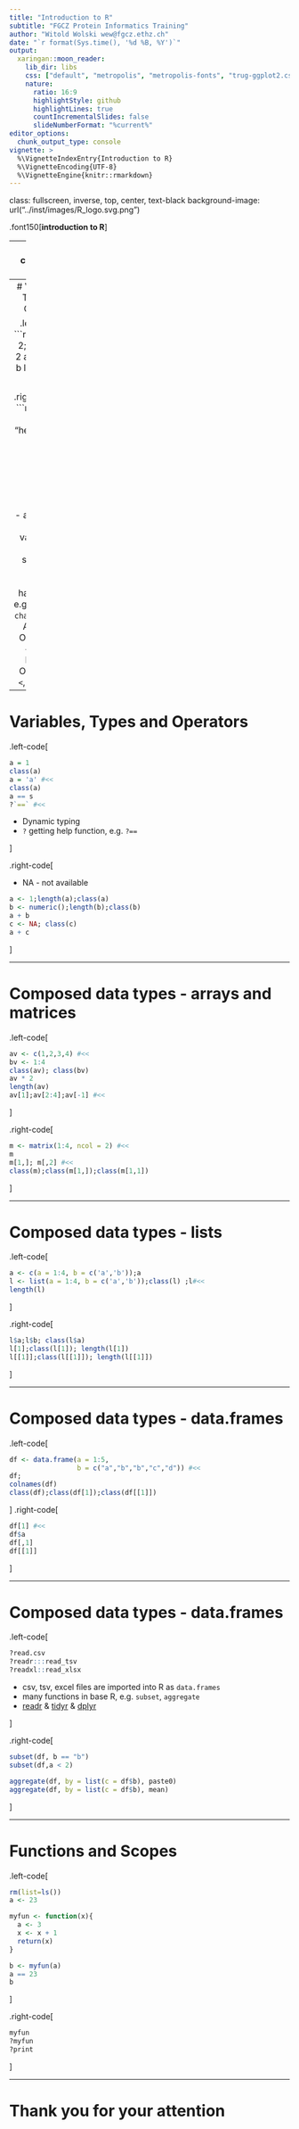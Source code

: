 ```yaml
---
title: "Introduction to R"
subtitle: "FGCZ Protein Informatics Training"
author: "Witold Wolski wew@fgcz.ethz.ch"
date: "`r format(Sys.time(), '%d %B, %Y')`"
output:
  xaringan::moon_reader:
    lib_dir: libs
    css: ["default", "metropolis", "metropolis-fonts", "trug-ggplot2.css"]
    nature:
      ratio: 16:9
      highlightStyle: github
      highlightLines: true
      countIncrementalSlides: false
      slideNumberFormat: "%current%"
editor_options:
  chunk_output_type: console
vignette: >
  %\VignetteIndexEntry{Introduction to R} 
  %\VignetteEncoding{UTF-8}
  %\VignetteEngine{knitr::rmarkdown}
---
```



class: fullscreen, inverse, top, center, text-black
background-image: url("../inst/images/R_logo.svg.png")

.font150[**introduction to R**]

---
# Where can I learn R?

- Online Courses :
  - www.edx.org; udemy.com; coursera.org; codeacademy.org

- Online books:

  - [R Programming for Data Science](https://bookdown.org/rdpeng/rprogdatascience/)
  - [Advanced R](https://adv-r.hadley.nz/)
  - ...
  
- Introducing Variables, Types and Operators

---
# Variables, Types and Operators 

.left-code[
```r
2 + 2
a = 2; b = 3
a + 2
a * b
a == b
l <- a == b

```
]

.right-code[
```r
s <- 'a'
S <- "helloworld"
s != S
class(a); class(l); class(s); class(S) 

```

- a, b, s and S are variables
- R is case sensitive `s != S`
- variables have `types`, e.g. `numeric`, `character`.
- Arithmetic Operators : `+`, `-`, `*`, `/`
- Relational Operators : `<`, `>`, `<=`, `==`
]

---

# Variables, Types and Operators 

.left-code[

```r
a = 1
class(a)
a = 'a' #<<
class(a)
a == s
?`==` #<<
```

- Dynamic typing
- `?` getting help function, e.g. `?==`

]

.right-code[

- NA - not available

```r
a <- 1;length(a);class(a)
b <- numeric();length(b);class(b)
a + b
c <- NA; class(c)
a + c
```
]


---

# Composed data types - arrays and matrices

.left-code[
```r
av <- c(1,2,3,4) #<<
bv <- 1:4
class(av); class(bv)
av * 2
length(av)
av[1];av[2:4];av[-1] #<<
```
]

.right-code[
```r
m <- matrix(1:4, ncol = 2) #<<
m
m[1,]; m[,2] #<<
class(m);class(m[1,]);class(m[1,1])
```
]

---

# Composed data types - lists

.left-code[
```r
a <- c(a = 1:4, b = c('a','b'));a
l <- list(a = 1:4, b = c('a','b'));class(l) ;l#<<
length(l)

```
]


.right-code[
```r
l$a;l$b; class(l$a)
l[1];class(l[1]); length(l[1])
l[[1]];class(l[[1]]); length(l[[1]])

```
]

---

# Composed data types - data.frames

.left-code[
```r
df <- data.frame(a = 1:5,
                 b = c("a","b","b","c","d")) #<<
df;
colnames(df)
class(df);class(df[1]);class(df[[1]])
```
]
.right-code[
```r
df[1] #<< 
df$a
df[,1]
df[[1]]
```
]

---

# Composed data types - data.frames



.left-code[


```r
?read.csv
?readr:::read_tsv
?readxl::read_xlsx
```

- csv, tsv, excel files are imported into R as `data.frames`
- many functions in base R, e.g. `subset`, `aggregate`
- [readr](https://readr.tidyverse.org/) & [tidyr](https://tidyr.tidyverse.org/) & [dplyr](https://dplyr.tidyverse.org/)

]


.right-code[
```r
subset(df, b == "b")
subset(df,a < 2)

aggregate(df, by = list(c = df$b), paste0)
aggregate(df, by = list(c = df$b), mean)

```
]


---

# Functions and Scopes

.left-code[

```r
rm(list=ls())
a <- 23

myfun <- function(x){
  a <- 3
  x <- x + 1
  return(x)
}

b <- myfun(a)
a == 23
b

```
]


.right-code[

```r
myfun
?myfun
?print

```

]

---

# Thank you for your attention



